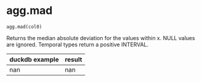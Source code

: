 # agg.mad { #duckops.agg.mad }

`agg.mad(col0)`

Returns the median absolute deviation for the values within x. NULL values are ignored. Temporal types return a positive INTERVAL.

| duckdb example | result |
| -------------- | ------ |
| nan | nan |
